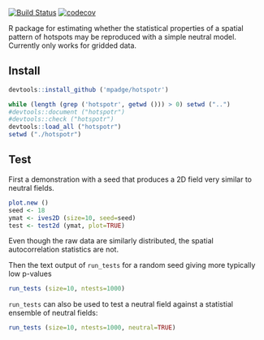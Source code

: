 [![Build Status](https://travis-ci.org/mpadge/hotspotr.svg?branch=master)](https://travis-ci.org/mpadge/hotspotr)
[![codecov](https://codecov.io/gh/mpadge/hotspotr/branch/master/graph/badge.svg)](https://codecov.io/gh/mpadge/hotspotr)

R package for estimating whether the statistical properties of a spatial pattern
of hotspots may be reproduced with a simple neutral model. Currently only works
for gridded data.

## Install

```r
devtools::install_github ('mpadge/hotspotr')
```
```r
while (length (grep ('hotspotr', getwd ())) > 0) setwd ("..")
#devtools::document ("hotspotr")
#devtools::check ("hotspotr")
devtools::load_all ("hotspotr")
setwd ("./hotspotr")
```

## Test

First a demonstration with a seed that produces a 2D field very similar to
neutral fields.

```r
plot.new ()
seed <- 18
ymat <- ives2D (size=10, seed=seed)
test <- test2d (ymat, plot=TRUE)
```

Even though the raw data are similarly distributed, the spatial autocorrelation
statistics are not.

Then the text output of `run_tests` for a random seed giving more typically low
p-values
```r
run_tests (size=10, ntests=1000)
```
`run_tests` can also be used to test a neutral field against a statistial
ensemble of neutral fields:
```r
run_tests (size=10, ntests=1000, neutral=TRUE)
```
